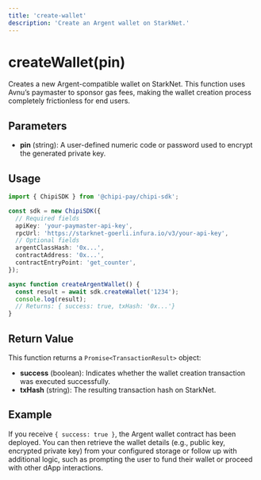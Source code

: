 ```yaml
---
title: 'create-wallet'
description: 'Create an Argent wallet on StarkNet.'
---
```


# createWallet(pin)

Creates a new Argent-compatible wallet on StarkNet. This function uses Avnu’s paymaster to sponsor gas fees, making the wallet creation process completely frictionless for end users.

## Parameters

- **pin** (string): A user-defined numeric code or password used to encrypt the generated private key.

## Usage

```ts
import { ChipiSDK } from '@chipi-pay/chipi-sdk';

const sdk = new ChipiSDK({
  // Required fields
  apiKey: 'your-paymaster-api-key', 
  rpcUrl: 'https://starknet-goerli.infura.io/v3/your-api-key', 
  // Optional fields
  argentClassHash: '0x...',
  contractAddress: '0x...',
  contractEntryPoint: 'get_counter',
});

async function createArgentWallet() {
  const result = await sdk.createWallet('1234');
  console.log(result);
  // Returns: { success: true, txHash: '0x...'}
}
```

## Return Value

This function returns a `Promise<TransactionResult>` object:

- **success** (boolean): Indicates whether the wallet creation transaction was executed successfully.
- **txHash** (string): The resulting transaction hash on StarkNet.

## Example

If you receive `{ success: true }`, the Argent wallet contract has been deployed. You can then retrieve the wallet details (e.g., public key, encrypted private key) from your configured storage or follow up with additional logic, such as prompting the user to fund their wallet or proceed with other dApp interactions.
